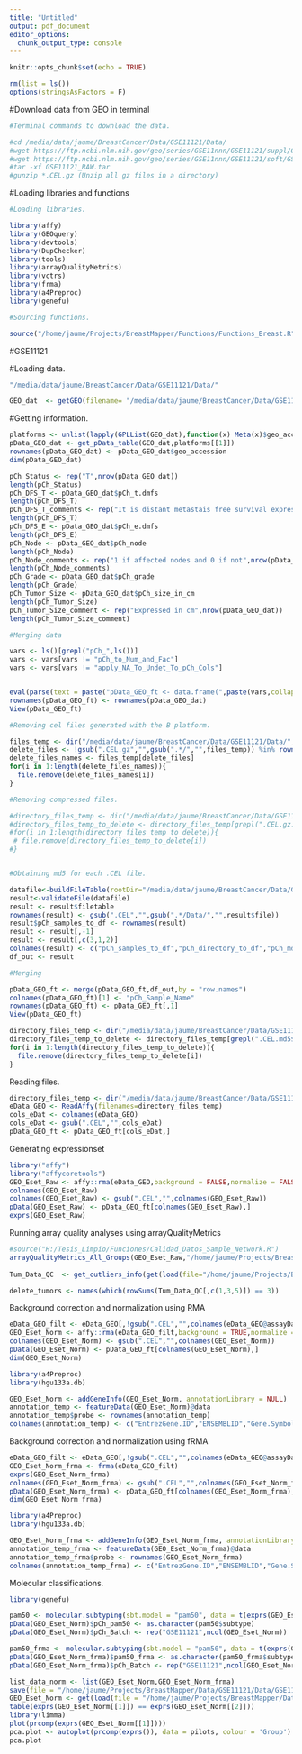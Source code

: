 ```yaml
---
title: "Untitled"
output: pdf_document
editor_options: 
  chunk_output_type: console
---
```


```r
knitr::opts_chunk$set(echo = TRUE)
```

```r
rm(list = ls())
options(stringsAsFactors = F)
```


#Download data from GEO in terminal

```r
#Terminal commands to download the data.

#cd /media/data/jaume/BreastCancer/Data/GSE11121/Data/
#wget https://ftp.ncbi.nlm.nih.gov/geo/series/GSE11nnn/GSE11121/suppl/GSE11121_RAW.tar
#wget https://ftp.ncbi.nlm.nih.gov/geo/series/GSE11nnn/GSE11121/soft/GSE11121_family.soft.gz
#tar -xf GSE11121_RAW.tar
#gunzip *.CEL.gz (Unzip all gz files in a directory)
```


#Loading libraries and functions

```r
#Loading libraries.

library(affy)
library(GEOquery)
library(devtools)
library(DupChecker)
library(tools)
library(arrayQualityMetrics)
library(vctrs)
library(frma)
library(a4Preproc)
library(genefu)

#Sourcing functions.

source("/home/jaume/Projects/BreastMapper/Functions/Functions_Breast.R")
```


#GSE11121

#Loading data.

```r
"/media/data/jaume/BreastCancer/Data/GSE11121/Data/"

GEO_dat  <- getGEO(filename= "/media/data/jaume/BreastCancer/Data/GSE11121/Data/GSE11121_family.soft")
```

#Getting information.

```r
platforms <- unlist(lapply(GPLList(GEO_dat),function(x) Meta(x)$geo_accession)) 
pData_GEO_dat <- get_pData_table(GEO_dat,platforms[[1]])
rownames(pData_GEO_dat) <- pData_GEO_dat$geo_accession
dim(pData_GEO_dat)

pCh_Status <- rep("T",nrow(pData_GEO_dat))
length(pCh_Status)
pCh_DFS_T <- pData_GEO_dat$pCh_t.dmfs
length(pCh_DFS_T)
pCh_DFS_T_comments <- rep("It is distant metastais free survival expressed in months",nrow(pData_GEO_dat))
length(pCh_DFS_T)
pCh_DFS_E <- pData_GEO_dat$pCh_e.dmfs
length(pCh_DFS_E)
pCh_Node <- pData_GEO_dat$pCh_node
length(pCh_Node)
pCh_Node_comments <- rep("1 if affected nodes and 0 if not",nrow(pData_GEO_dat))
length(pCh_Node_comments)
pCh_Grade <- pData_GEO_dat$pCh_grade
length(pCh_Grade)
pCh_Tumor_Size <- pData_GEO_dat$pCh_size_in_cm
length(pCh_Tumor_Size)
pCh_Tumor_Size_comment <- rep("Expressed in cm",nrow(pData_GEO_dat))
length(pCh_Tumor_Size_comment)

#Merging data

vars <- ls()[grepl("pCh_",ls())]
vars <- vars[vars != "pCh_to_Num_and_Fac"]
vars <- vars[vars != "apply_NA_To_Undet_To_pCh_Cols"]


eval(parse(text = paste("pData_GEO_ft <- data.frame(",paste(vars,collapse = ","),")",sep="")))
rownames(pData_GEO_ft) <- rownames(pData_GEO_dat)
View(pData_GEO_ft)

#Removing cel files generated with the B platform.

files_temp <- dir("/media/data/jaume/BreastCancer/Data/GSE11121/Data/",full.names = T)
delete_files <- !gsub(".CEL.gz","",gsub(".*/","",files_temp)) %in% rownames(pData_GEO_ft)
delete_files_names <- files_temp[delete_files]
for(i in 1:length(delete_files_names)){
  file.remove(delete_files_names[i])
}

#Removing compressed files.

#directory_files_temp <- dir("/media/data/jaume/BreastCancer/Data/GSE11121/Data",full.names = T)
#directory_files_temp_to_delete <- directory_files_temp[grepl(".CEL.gz.md5$",directory_files_temp)]
#for(i in 1:length(directory_files_temp_to_delete)){
 # file.remove(directory_files_temp_to_delete[i])
#}


#Obtaining md5 for each .CEL file.

datafile<-buildFileTable(rootDir="/media/data/jaume/BreastCancer/Data/GSE11121/Data")
result<-validateFile(datafile)
result <- result$filetable
rownames(result) <- gsub(".CEL","",gsub(".*/Data/","",result$file))
result$pCh_samples_to_df <- rownames(result)
result <- result[,-1]
result <- result[,c(3,1,2)]
colnames(result) <- c("pCh_samples_to_df","pCh_directory_to_df","pCh_md5_to_df")
df_out <- result

#Merging

pData_GEO_ft <- merge(pData_GEO_ft,df_out,by = "row.names")
colnames(pData_GEO_ft)[1] <- "pCh_Sample_Name"
rownames(pData_GEO_ft) <- pData_GEO_ft[,1]
View(pData_GEO_ft)

directory_files_temp <- dir("/media/data/jaume/BreastCancer/Data/GSE11121/Data",full.names = T)
directory_files_temp_to_delete <- directory_files_temp[grepl(".CEL.md5$",directory_files_temp)]
for(i in 1:length(directory_files_temp_to_delete)){
  file.remove(directory_files_temp_to_delete[i])
}
```

Reading files.

```r
directory_files_temp <- dir("/media/data/jaume/BreastCancer/Data/GSE11121/Data",full.names = T)
eData_GEO <- ReadAffy(filenames=directory_files_temp)
cols_eDat <- colnames(eData_GEO)
cols_eDat <- gsub(".CEL","",cols_eDat)
pData_GEO_ft <- pData_GEO_ft[cols_eDat,]
```

Generating expressionset

```r
library("affy")
library("affycoretools")
GEO_Eset_Raw <- affy::rma(eData_GEO,background = FALSE,normalize = FALSE)
colnames(GEO_Eset_Raw)
colnames(GEO_Eset_Raw) <- gsub(".CEL","",colnames(GEO_Eset_Raw))
pData(GEO_Eset_Raw) <- pData_GEO_ft[colnames(GEO_Eset_Raw),]
exprs(GEO_Eset_Raw)
```

Running array quality analyses using arrayQualityMetrics

```r
#source("H:/Tesis_Limpio/Funciones/Calidad_Datos_Sample_Network.R")
arrayQualityMetrics_All_Groups(GEO_Eset_Raw,"/home/jaume/Projects/BreastMapper/Data/GSE11121/Quality/",var = "pCh_Status",do.logtransform = FALSE) #Already tranformed to log scale.
                               
Tum_Data_QC  <- get_outliers_info(get(load(file="/home/jaume/Projects/BreastMapper/Data/GSE11121/Quality/Results/Pre_Norm/T/Raw_array_quality_metrics_Results.Rda")))

delete_tumors <- names(which(rowSums(Tum_Data_QC[,c(1,3,5)]) == 3))
```

Background correction and normalization using RMA

```r
eData_GEO_filt <- eData_GEO[,!gsub(".CEL","",colnames(eData_GEO@assayData$exprs)) %in% delete_tumors]
GEO_Eset_Norm <- affy::rma(eData_GEO_filt,background = TRUE,normalize = TRUE)
colnames(GEO_Eset_Norm) <- gsub(".CEL","",colnames(GEO_Eset_Norm))
pData(GEO_Eset_Norm) <- pData_GEO_ft[colnames(GEO_Eset_Norm),]
dim(GEO_Eset_Norm)

library(a4Preproc)
library(hgu133a.db)

GEO_Eset_Norm <- addGeneInfo(GEO_Eset_Norm, annotationLibrary = NULL)
annotation_temp <- featureData(GEO_Eset_Norm)@data
annotation_temp$probe <- rownames(annotation_temp)
colnames(annotation_temp) <- c("EntrezGene.ID","ENSEMBLID","Gene.Symbol","Description","probe")
```

Background correction and normalization using fRMA

```r
eData_GEO_filt <- eData_GEO[,!gsub(".CEL","",colnames(eData_GEO@assayData$exprs)) %in% delete_tumors]
GEO_Eset_Norm_frma <- frma(eData_GEO_filt)
exprs(GEO_Eset_Norm_frma)
colnames(GEO_Eset_Norm_frma) <- gsub(".CEL","",colnames(GEO_Eset_Norm_frma))
pData(GEO_Eset_Norm_frma) <- pData_GEO_ft[colnames(GEO_Eset_Norm_frma),]
dim(GEO_Eset_Norm_frma)

library(a4Preproc)
library(hgu133a.db)

GEO_Eset_Norm_frma <- addGeneInfo(GEO_Eset_Norm_frma, annotationLibrary = NULL)
annotation_temp_frma <- featureData(GEO_Eset_Norm_frma)@data
annotation_temp_frma$probe <- rownames(GEO_Eset_Norm_frma)
colnames(annotation_temp_frma) <- c("EntrezGene.ID","ENSEMBLID","Gene.Symbol","Description","probe")
```

Molecular classifications.

```r
library(genefu)

pam50 <- molecular.subtyping(sbt.model = "pam50", data = t(exprs(GEO_Eset_Norm)),annot = annotation_temp, do.mapping = TRUE)
pData(GEO_Eset_Norm)$pCh_pam50 <- as.character(pam50$subtype)
pData(GEO_Eset_Norm)$pCh_Batch <- rep("GSE11121",ncol(GEO_Eset_Norm))

pam50_frma <- molecular.subtyping(sbt.model = "pam50", data = t(exprs(GEO_Eset_Norm_frma)),annot = annotation_temp, do.mapping = TRUE)
pData(GEO_Eset_Norm_frma)$pam50_frma <- as.character(pam50_frma$subtype)
pData(GEO_Eset_Norm_frma)$pCh_Batch <- rep("GSE11121",ncol(GEO_Eset_Norm_frma))
```

```r
list_data_norm <- list(GEO_Eset_Norm,GEO_Eset_Norm_frma)
save(file = "/home/jaume/Projects/BreastMapper/Data/GSE11121/Data/GSE11121_Norm.Rda",list_data_norm)
GEO_Eset_Norm <- get(load(file = "/home/jaume/Projects/BreastMapper/Data/GSE11121/Data/GSE11121_Norm.Rda"))
table(exprs(GEO_Eset_Norm[[1]]) == exprs(GEO_Eset_Norm[[2]]))
library(limma)
plot(prcomp(exprs(GEO_Eset_Norm[[1]])))
pca.plot <- autoplot(prcomp(exprs()), data = pilots, colour = 'Group')
pca.plot
```



